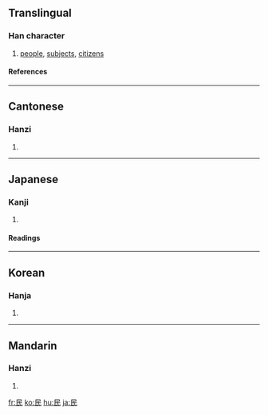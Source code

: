 ==Translingual==
===Han character===
{{Han char|rn=83|rad=氏|as=01|sn=5|four=7774<sub>7</sub>|canj=口女心 (RVP)}}
# [[people]], [[subjects]], [[citizens]]
====References====
{{Han ref|kx=0598.010|dkj=17028|dj=0988.320|hdz=32131.010|uh=6C11|ud=27665|bh=A5C1|bd=42433}}

----
==Cantonese==
===Hanzi===
{{yue-hanzi|jyut=|y=man4}}
# {{defn|Cantonese}}

----
==Japanese==
===Kanji===
{{ja-kanji|grade=4|rs=氏01}}
# {{defn|Japanese}} 
====Readings====
{{ja-readings|on=[[みん]] (min)|kun=[[たみ]] (tami)}}

----
==Korean==
===Hanja===
{{ko-hanja|hangeul=민|eumhun=|rv=min|mr=min|y=min}}
# {{defn|Korean}}

----
==Mandarin==
===Hanzi===
{{cmn-hanzi|pin=[[mín]] ([[min2]]), [[méng]] ([[meng2]])|wg=meng<sup>2</sup>, min<sup>2</sup>}}
# {{defn|Mandarin}}

[[fr:民]]
[[ko:民]]
[[hu:民]]
[[ja:民]]